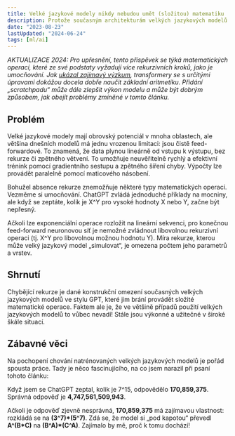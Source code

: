 ```yaml
---
title: Velké jazykové modely nikdy nebudou umět (složitou) matematiku
description: Protože současným architekturám velkých jazykových modelů chybí rekurze, jsou v zásadě neschopné provádět některé matematické operace.
date: "2023-08-23"
lastUpdated: "2024-06-24"
tags: [ml/ai]
---
```


_AKTUALIZACE 2024: Pro upřesnění, tento příspěvek se týká matematických operací, které ze své podstaty vyžadují více rekurzivních kroků, jako je umocňování. Jak [ukázal zajímavý výzkum](https://arxiv.org/abs/2405.17399v1), transformery se s určitými úpravami dokážou docela dobře naučit základní aritmetiku. Přidání „scratchpadu“ může dále zlepšit výkon modelu a může být dobrým způsobem, jak obejít problémy zmíněné v tomto článku._

## Problém

Velké jazykové modely mají obrovský potenciál v mnoha oblastech, ale většina dnešních modelů má jednu vrozenou limitaci: jsou čistě feed-forwardové. To znamená, že data plynou lineárně od vstupu k výstupu, bez rekurze či zpětného větvení. To umožňuje neuvěřitelně rychlý a efektivní trénink pomocí gradientního sestupu a zpětného šíření chyby. Výpočty lze provádět paralelně pomocí maticového násobení.

Bohužel absence rekurze znemožňuje některé typy matematických operací. Vezměme si umocňování. ChatGPT zvládá jednoduché příklady na mocniny, ale když se zeptáte, kolik je X^Y pro vysoké hodnoty X nebo Y, začne být nepřesný.

Ačkoli lze exponenciální operace rozložit na lineární sekvenci, pro konečnou feed-forward neuronovou síť je nemožné zvládnout libovolnou rekurzivní operaci (tj. X^Y pro libovolnou možnou hodnotu Y). Míra rekurze, kterou může velký jazykový model „simulovat“, je omezena počtem jeho parametrů a vrstev.

## Shrnutí

Chybějící rekurze je dané konstrukční omezení současných velkých jazykových modelů ve stylu GPT, které jim brání provádět složité matematické operace. Faktem ale je, že ve většině případů použití velkých jazykových modelů to vůbec nevadí! Stále jsou výkonné a užitečné v široké škále situací.

## Zábavné věci

Na pochopení chování natrénovaných velkých jazykových modelů je pořád spousta práce. Tady je něco fascinujícího, na co jsem narazil při psaní tohoto článku:

Když jsem se ChatGPT zeptal, kolik je 7^15, odpovědělo **170,859,375**. Správná odpověď je **4,747,561,509,943**.

Ačkoli je odpověď zjevně nesprávná, **170,859,375** má zajímavou vlastnost: rozkládá se na **(3^7)\*(5^7)**. Zdá se, že model si „pod kapotou“ převedl **A^(B\*C)** na **(B^A)\*(C^A)**. Zajímalo by mě, proč k tomu dochází!